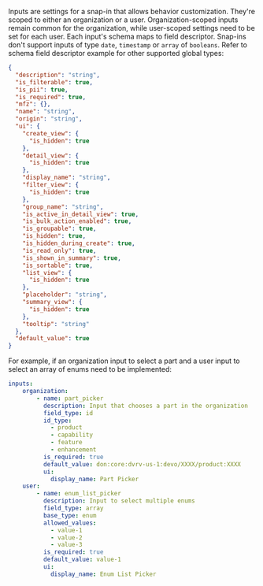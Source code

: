 Inputs are settings for a snap-in that allows behavior customization. They're
scoped to either an organization or a user. Organization-scoped inputs remain
common for the organization, while user-scoped settings need to be set for each
user. Each input's schema maps to field descriptor. Snap-ins don't support inputs
of type `date`, `timestamp` or `array` of `booleans`.
Refer to schema field descriptor example for other supported global types:
```JSON
{
  "description": "string",
  "is_filterable": true,
  "is_pii": true,
  "is_required": true,
  "mfz": {},
  "name": "string",
  "origin": "string",
  "ui": {
    "create_view": {
      "is_hidden": true
    },
    "detail_view": {
      "is_hidden": true
    },
    "display_name": "string",
    "filter_view": {
      "is_hidden": true
    },
    "group_name": "string",
    "is_active_in_detail_view": true,
    "is_bulk_action_enabled": true,
    "is_groupable": true,
    "is_hidden": true,
    "is_hidden_during_create": true,
    "is_read_only": true,
    "is_shown_in_summary": true,
    "is_sortable": true,
    "list_view": {
      "is_hidden": true
    },
    "placeholder": "string",
    "summary_view": {
      "is_hidden": true
    },
    "tooltip": "string"
  },
  "default_value": true
}
```

For example, if an organization input to select a part and a user input to select an array of enums need to be implemented:

```yaml
inputs:
    organization:
        - name: part_picker
          description: Input that chooses a part in the organization
          field_type: id
          id_type:
            - product
            - capability
            - feature
            - enhancement
          is_required: true
          default_value: don:core:dvrv-us-1:devo/XXXX/product:XXXX
          ui:
            display_name: Part Picker
    user:
        - name: enum_list_picker
          description: Input to select multiple enums
          field_type: array
          base_type: enum
          allowed_values:
            - value-1
            - value-2
            - value-3
          is_required: true
          default_value: value-1
          ui:
            display_name: Enum List Picker
```